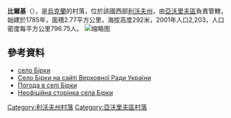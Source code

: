 {{coord|49|54|48|N|23|55|4|E|scale:100000|display=title}}

'''比爾基'''（{{lang-uk|Бірки}}），是[[烏克蘭|烏克蘭]]的村落，位於該國西部[[利沃夫州|利沃夫州]]，由[[亞沃里夫區|亞沃里夫區]]負責管轄，始建於1785年，面積2.77平方公里，海拔高度292米，2001年人口2,203，人口密度每平方公里796.75人。
[[File:Ukrainian_Greek-Catholic_Church_of_Saints_Volodymyr_and_Olha_in_the_village_Birky,_Yavoriv_Raion.jpg|缩略图]]

==參考資料==
*[http://w1.c1.rada.gov.ua/pls/z7503/A005?rdat1=25.12.2013&rf7571=21518 село Бірки] {{Wayback|url=http://w1.c1.rada.gov.ua/pls/z7503/A005?rdat1=25.12.2013&rf7571=21518 |date=20131226104029 }}
* [http://w1.c1.rada.gov.ua/pls/z7503/A005?rdat1=25.12.2013&rf7571=21518 Село Бірки на сайті Верховної Ради України] {{Wayback|url=http://w1.c1.rada.gov.ua/pls/z7503/A005?rdat1=25.12.2013&rf7571=21518 |date=20131226104029 }}
* [http://weather.in.ua/ua/l'vovskaja/1425 Погода в селі Бірки] {{Wayback|url=http://weather.in.ua/ua/l%27vovskaja/1425 |date=20160305102624 }}
* [https://web.archive.org/web/20161119225929/http://mybirky.blogspot.com/ Неофіційна сторінка села Бірки]

{{DEFAULTSORT:Бірки}}
[[Category:利沃夫州村落|Category:利沃夫州村落]]
[[Category:亞沃里夫區村落|Category:亞沃里夫區村落]]


{{Lviv-geo-stub}}